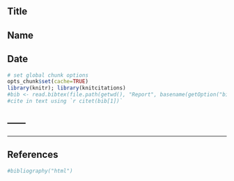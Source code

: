 ## Title
## Name
## Date
```r
# set global chunk options
opts_chunk$set(cache=TRUE)
library(knitr); library(knitcitations)
#bib <- read.bibtex(file.path(getwd(), "Report", basename(getOption("bib.loc"))))
#cite in text using `r citet(bib[1])`
```
------
------
------
## References
```r
#bibliography("html") 
```